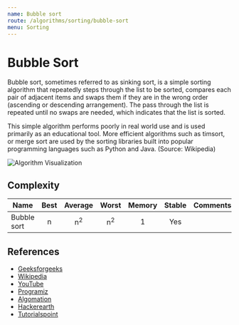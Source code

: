 ```yaml
---
name: Bubble sort
route: /algorithms/sorting/bubble-sort
menu: Sorting
---
```


# Bubble Sort

Bubble sort, sometimes referred to as sinking sort, is a simple sorting algorithm that
repeatedly steps through the list to be sorted, compares each pair of adjacent items and
swaps them if they are in the wrong order (ascending or descending arrangement). The pass
through the list is repeated until no swaps are needed, which indicates that the list is
sorted.

This simple algorithm performs poorly in real world use and is used primarily as an
educational tool. More efficient algorithms such as timsort, or merge sort are used by the
sorting libraries built into popular programming languages such as Python and Java.
(Source: Wikipedia)

![Algorithm Visualization](https://upload.wikimedia.org/wikipedia/commons/c/c8/Bubble-sort-example-300px.gif)

## Complexity

| Name        | Best |    Average    |     Worst     | Memory | Stable | Comments |
| ----------- | :--: | :-----------: | :-----------: | :----: | :----: | :------- |
| Bubble sort |  n   | n<sup>2</sup> | n<sup>2</sup> |   1    |  Yes   |          |

## References

- [Geeksforgeeks](https://www.geeksforgeeks.org/bubble-sort/)
- [Wikipedia](https://en.wikipedia.org/wiki/Bubble_sort)
- [YouTube](https://www.youtube.com/watch?v=6Gv8vg0kcHc&ab_channel=HackerRank)
- [Programiz](https://www.programiz.com/dsa/bubble-sort)
- [Algomation](http://www.algomation.com/player?algorithm=58b307b11adc730400031082)
- [Hackerearth](https://www.hackerearth.com/practice/algorithms/sorting/bubble-sort/tutorial/)
- [Tutorialspoint](https://www.tutorialspoint.com/data_structures_algorithms/bubble_sort_algorithm.htm)
